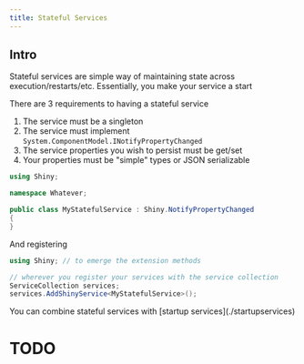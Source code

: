 ```yaml
---
title: Stateful Services
---
```



## Intro
Stateful services are simple way of maintaining state across execution/restarts/etc.  Essentially, you make your service a start

There are 3 requirements to having a stateful service
1. The service must be a singleton
2. The service must implement `System.ComponentModel.INotifyPropertyChanged`
3. The service properties you wish to persist must be get/set
4. Your properties must be "simple" types or JSON serializable

```csharp
using Shiny;

namespace Whatever;

public class MyStatefulService : Shiny.NotifyPropertyChanged
{
}
```

And registering 

```csharp
using Shiny; // to emerge the extension methods

// wherever you register your services with the service collection
ServiceCollection services;
services.AddShinyService<MyStatefulService>();

```

<Aside type="tip">
You can combine stateful services with [startup services](./startupservices)
</Aside>

# TODO
